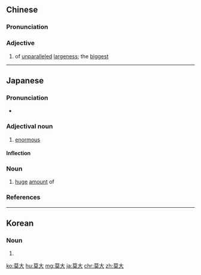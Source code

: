 ==Chinese==
{{zh-forms}}

===Pronunciation===
{{zh-pron
|m=mòdà
|mn=bo̍k-tāi
|cat=a
}}

===Adjective===
{{zh-adj}}

# {{lb|zh|literary}} of [[unparalleled]] [[largeness]]; the [[biggest]]

----

==Japanese==
{{ja-kanjitab|ばく|だい|yomi=o}}

===Pronunciation===
* {{ja-pron|ばくだい|y=o|acc=0|acc_ref=NHK}}

===Adjectival noun===
{{ja-adj|ばくだい|infl=na}}

# [[enormous]]

====Inflection====
{{ja-na|ばくだい}}

===Noun===
{{ja-noun|ばくだい}}

# [[huge]] [[amount]] of
#: {{ja-usex|政府は'''莫大'''な借金を抱えている。|せいふ は '''ばくだい''' な しゃっきん を かかえている。|The goverment has a huge amount of debt.}}

===References===
<references/>

----

==Korean==
{{ko-hanjatab}}

===Noun===
{{ko-noun|hangeul=막대}}

# {{hanja form of|막대|vast amount}}

[[ko:莫大]]
[[hu:莫大]]
[[mg:莫大]]
[[ja:莫大]]
[[chr:莫大]]
[[zh:莫大]]